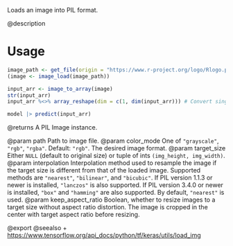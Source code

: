 Loads an image into PIL format.

@description

# Usage
```r
image_path <- get_file(origin = "https://www.r-project.org/logo/Rlogo.png")
(image <- image_load(image_path))

input_arr <- image_to_array(image)
str(input_arr)
input_arr %<>% array_reshape(dim = c(1, dim(input_arr))) # Convert single image to a batch.
```


```r
model |> predict(input_arr)
```

@returns
    A PIL Image instance.

@param path Path to image file.
@param color_mode One of `"grayscale"`, `"rgb"`, `"rgba"`. Default: `"rgb"`.
    The desired image format.
@param target_size Either `NULL` (default to original size) or tuple of ints
    `(img_height, img_width)`.
@param interpolation Interpolation method used to resample the image if the
    target size is different from that of the loaded image. Supported
    methods are `"nearest"`, `"bilinear"`, and `"bicubic"`.
    If PIL version 1.1.3 or newer is installed, `"lanczos"`
    is also supported. If PIL version 3.4.0 or newer is installed,
    `"box"` and `"hamming"` are also
    supported. By default, `"nearest"` is used.
@param keep_aspect_ratio Boolean, whether to resize images to a target
    size without aspect ratio distortion. The image is cropped in
    the center with target aspect ratio before resizing.

@export
@seealso
+ <https://www.tensorflow.org/api_docs/python/tf/keras/utils/load_img>
